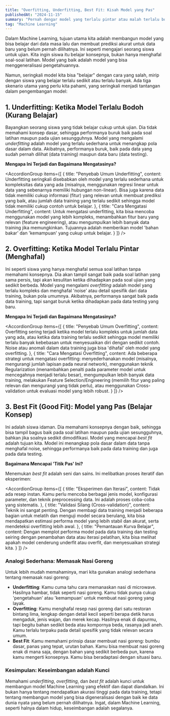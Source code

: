```yaml
---
title: "Overfitting, Underfitting, Best Fit: Kisah Model yang Pas"
publishedAt: "2024-11-15"
summary: "Pernah dengar model yang terlalu pintar atau malah terlalu bodoh? Mari kita bedah tiga skenario umum dalam Machine Learning: Overfitting, Underfitting, dan bagaimana menemukan 'titik pas' yang sempurna."
tag: "Machine Learning"
---
```


Dalam Machine Learning, tujuan utama kita adalah membangun model yang bisa belajar dari data masa lalu dan membuat prediksi akurat untuk data baru yang belum pernah dilihatnya. Ini seperti mengajari seorang siswa untuk ujian. Kita ingin siswa itu belajar konsepnya, bukan hanya menghafal soal-soal latihan. Model yang baik adalah model yang bisa menggeneralisasi pengetahuannya.

Namun, seringkali model kita bisa "belajar" dengan cara yang salah, mirip dengan siswa yang belajar terlalu sedikit atau terlalu banyak. Ada tiga skenario utama yang perlu kita pahami, yang seringkali menjadi tantangan dalam pengembangan model:

## 1. Underfitting: Ketika Model Terlalu Bodoh (Kurang Belajar)

Bayangkan seorang siswa yang tidak belajar cukup untuk ujian. Dia tidak memahami konsep dasar, sehingga performanya buruk baik pada soal latihan maupun pada ujian sesungguhnya. Model yang mengalami *underfitting* adalah model yang terlalu sederhana untuk menangkap pola dasar dalam data. Akibatnya, performanya buruk, baik pada data yang sudah pernah dilihat (data training) maupun data baru (data testing).

<Feedback icon variant="warning" title="Ciri-ciri Underfitting" description="Model terlalu sederhana, tidak mampu menangkap pola dasar dalam data. Performa buruk pada data training (yang sudah dilihat) maupun data testing (yang belum dilihat). Ini seperti mencoba menjelaskan fenomena kompleks dengan aturan yang terlalu sederhana." />

**Mengapa Ini Terjadi dan Bagaimana Mengatasinya?**

<AccordionGroup 
    items={[
      {
        title: "Penyebab Umum Underfitting",
        content: <Text variant="body-default-s" onBackground="neutral-weak">Underfitting seringkali disebabkan oleh model yang terlalu sederhana untuk kompleksitas data yang ada (misalnya, menggunakan regresi linear untuk data yang sebenarnya memiliki hubungan non-linear). Bisa juga karena data tidak memiliki cukup informasi (fitur) yang relevan untuk membuat prediksi yang baik, atau jumlah data training yang terlalu sedikit sehingga model tidak memiliki cukup contoh untuk belajar.</Text>
      },
      {
        title: "Cara Mengatasi Underfitting",
        content: <Text variant="body-default-s" onBackground="neutral-weak">Untuk mengatasi underfitting, kita bisa mencoba menggunakan model yang lebih kompleks, menambahkan fitur baru yang relevan (feature engineering), atau mengumpulkan lebih banyak data training jika memungkinkan. Tujuannya adalah memberikan model 'bahan bakar' dan 'kemampuan' yang cukup untuk belajar.</Text>
      }
    ]}
/>

## 2. Overfitting: Ketika Model Terlalu Pintar (Menghafal)

Ini seperti siswa yang hanya menghafal semua soal latihan tanpa memahami konsepnya. Dia akan tampil sangat baik pada soal latihan yang sama persis, tapi akan kesulitan ketika dihadapkan pada soal ujian yang sedikit berbeda. Model yang mengalami *overfitting* adalah model yang terlalu kompleks dan menghafal 'noise' atau detail spesifik dari data training, bukan pola umumnya. Akibatnya, performanya sangat baik pada data training, tapi sangat buruk ketika dihadapkan pada data testing yang baru.

<Feedback icon variant="info" title="Ciri-ciri Overfitting" description="Model terlalu kompleks, menghafal 'noise' atau detail spesifik dari data training. Performa sangat baik pada data training, tapi sangat buruk pada data testing. Ini seperti model yang terlalu sensitif terhadap detail kecil yang tidak relevan." />

**Mengapa Ini Terjadi dan Bagaimana Mengatasinya?**

<AccordionGroup 
    items={[
      {
        title: "Penyebab Umum Overfitting",
        content: <Text variant="body-default-s" onBackground="neutral-weak">Overfitting sering terjadi ketika model terlalu kompleks untuk jumlah data yang ada, atau ketika data training terlalu sedikit sehingga model memiliki terlalu banyak kebebasan untuk menyesuaikan diri dengan sedikit contoh. Noise atau anomali dalam data training juga bisa 'dihafal' oleh model yang overfitting.</Text>
      },
      {
        title: "Cara Mengatasi Overfitting",
        content: <Text variant="body-default-s" onBackground="neutral-weak">Ada beberapa strategi untuk mengatasi overfitting: menyederhanakan model (misalnya, mengurangi jumlah lapisan pada neural network), menggunakan teknik Regularization (menambahkan penalti pada parameter model untuk mencegahnya menjadi terlalu besar), mengumpulkan lebih banyak data training, melakukan Feature Selection/Engineering (memilih fitur yang paling relevan dan mengurangi yang tidak perlu), atau menggunakan Cross-validation untuk evaluasi model yang lebih robust.</Text>
      }
    ]}
/>

## 3. Best Fit (Good Fit): Model yang Pas (Belajar Konsep)

Ini adalah siswa idaman. Dia memahami konsepnya dengan baik, sehingga bisa tampil bagus baik pada soal latihan maupun pada ujian sesungguhnya, bahkan jika soalnya sedikit dimodifikasi. Model yang mencapai *best fit* adalah tujuan kita. Model ini menangkap pola dasar dalam data tanpa menghafal noise, sehingga performanya baik pada data training dan juga pada data testing.

<Feedback icon variant="success" title="Ciri-ciri Best Fit" description="Model menangkap pola dasar dalam data tanpa menghafal noise. Performa baik pada data training dan juga pada data testing. Ini adalah tujuan kita! Model ini seimbang dan dapat diandalkan." />

**Bagaimana Mencapai 'Titik Pas' Ini?**

Menemukan *best fit* adalah seni dan sains. Ini melibatkan proses iteratif dan eksperimen:

<AccordionGroup 
    items={[
      {
        title: "Eksperimen dan Iterasi",
        content: <Text variant="body-default-s" onBackground="neutral-weak">Tidak ada resep instan. Kamu perlu mencoba berbagai jenis model, konfigurasi parameter, dan teknik preprocessing data. Ini adalah proses coba-coba yang sistematis.</Text>
      },
      {
        title: "Validasi Silang (Cross-validation)",
        content: <Text variant="body-default-s" onBackground="neutral-weak">Teknik ini sangat penting. Dengan membagi data training menjadi beberapa bagian untuk melatih dan menguji model secara berulang, kita bisa mendapatkan estimasi performa model yang lebih stabil dan akurat, serta mendeteksi overfitting lebih awal.</Text>
      },
      {
        title: "Pemantauan Kurva Belajar",
        content: <Text variant="body-default-s" onBackground="neutral-weak">Dengan memplot performa model pada data training dan testing seiring dengan penambahan data atau iterasi pelatihan, kita bisa melihat apakah model cenderung underfit atau overfit, dan menyesuaikan strategi kita.</Text>
      }
    ]}
/>

### Analogi Sederhana: Memasak Nasi Goreng

Untuk lebih mudah memahaminya, mari kita gunakan analogi sederhana tentang memasak nasi goreng:

*   **Underfitting**: Kamu cuma tahu cara memanaskan nasi di microwave. Hasilnya hambar, tidak seperti nasi goreng. Kamu tidak punya cukup 'pengetahuan' atau 'kemampuan' untuk membuat nasi goreng yang layak.
*   **Overfitting**: Kamu menghafal resep nasi goreng dari satu restoran bintang lima, lengkap dengan detail kecil seperti berapa detik harus mengaduk, jenis wajan, dan merek kecap. Hasilnya enak di dapurmu, tapi begitu bahan sedikit beda atau kompornya beda, rasanya jadi aneh. Kamu terlalu terpaku pada detail spesifik yang tidak relevan secara umum.
*   **Best Fit**: Kamu memahami prinsip dasar membuat nasi goreng: bumbu dasar, panas yang tepat, urutan bahan. Kamu bisa membuat nasi goreng enak di mana saja, dengan bahan yang sedikit berbeda pun, karena kamu mengerti konsepnya. Kamu bisa beradaptasi dengan situasi baru.

### Kesimpulan: Keseimbangan adalah Kunci

Memahami *underfitting*, *overfitting*, dan *best fit* adalah kunci untuk membangun model Machine Learning yang efektif dan dapat diandalkan. Ini bukan hanya tentang mendapatkan akurasi tinggi pada data training, tetapi tentang membangun model yang bisa digeneralisasi dengan baik ke data dunia nyata yang belum pernah dilihatnya. Ingat, dalam Machine Learning, seperti halnya dalam hidup, keseimbangan adalah segalanya.